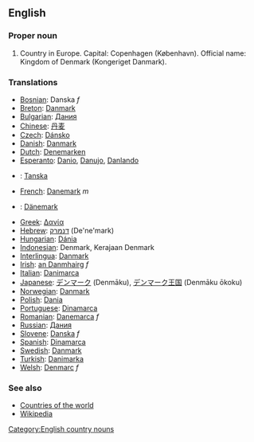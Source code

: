 ==English==
===Proper noun===

# Country in Europe. Capital:  Copenhagen (København). Official name: Kingdom of Denmark (Kongeriget Danmark).

===Translations===
*[[Bosnian]]: Danska ''f''
*[[Breton]]: [[Danmark]]
*[[Bulgarian]]: [[Дания]]
*[[Chinese]]: [[丹麦]]
*[[Czech]]: [[Dánsko]]
*[[Danish]]: [[Danmark]]
*[[Dutch]]: [[Denemarken]]
*[[Esperanto]]: [[Danio]], [[Danujo]], [[Danlando]]
*{{fi}}: [[Tanska]]
*[[French]]: [[Danemark]] ''m''
*{{de}}: [[Dänemark]]
*[[Greek]]: [[Δανία]]
*[[Hebrew]]: [[דנמרק]] (De'ne'mark)
*[[Hungarian]]: [[Dánia]]
*[[Indonesian]]: Denmark, Kerajaan Denmark
*[[Interlingua]]: [[Danmark]]
*[[Irish]]: [[an Danmhairg]] ''f''
*[[Italian]]: [[Danimarca]]
*[[Japanese]]: [[デンマーク]] (Denmāku),  [[デンマーク]][[王国]] (Denmāku ōkoku)
*[[Norwegian]]: [[Danmark]]
*[[Polish]]: [[Dania]]
*[[Portuguese]]: [[Dinamarca]]
*[[Romanian]]: [[Danemarca]] ''f''
*[[Russian]]: [[Дания]]
*[[Slovene]]: [[Danska]] ''f''
*[[Spanish]]: [[Dinamarca]]
*[[Swedish]]: [[Danmark]]
*[[Turkish]]: [[Danimarka]]
*[[Welsh]]: [[Denmarc]] ''f''

===See also===
*[[Countries of the world]]
*[[w:Denmark|Wikipedia]]
[[Category:English country nouns]]